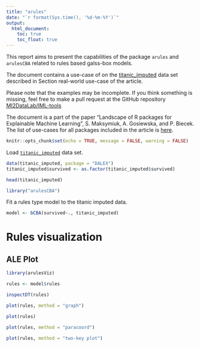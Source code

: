 ```yaml
---
title: "arules"
date: "`r format(Sys.time(), '%d-%m-%Y')`"
output:
  html_document:
    toc: true
    toc_float: true
---
```

  
This report aims to present the capabilities of the package `arules`  and `arulesCBA` related to rules based galss-box models.

The document contains a use-case of on the [titanic_imputed](https://modeloriented.github.io/DALEX/reference/titanic.html) data set described in Section real-world use-case of the article.

Please note that the examples may be incomplete. If you think something is missing, feel free to make a pull request at the GitHub repository [MI2DataLab/IML-tools](https://github.com/MI2DataLab/IML-tools)

The document is a part of the paper "Landscape of R packages for Explainable Machine Learning", S. Maksymiuk, A. Gosiewska, and P. Biecek. 
The list of use-cases for all packages included in the article is [here](https://mi2datalab.github.io/IML-tools/).  

```r
knitr::opts_chunk$set(echo = TRUE, message = FALSE, warning = FALSE)
```



Load [`titanic_imputed`](https://modeloriented.github.io/DALEX/reference/titanic.html) data set.

```r
data(titanic_imputed, package = "DALEX")
titanic_imputed$survived <- as.factor(titanic_imputed$survived)

head(titanic_imputed)
```

```r
library("arulesCBA")
```


Fit a rules type model to the titanic imputed data.

```r
model <- bCBA(survived~., titanic_imputed)
```


# Rules visualization

## ALE Plot


```r
library(arulesViz)

rules <- model$rules
```


```r
inspectDT(rules)
```

```r
plot(rules, method = "graph")
```

```r
plot(rules)
```

```r
plot(rules, method = "paracoord")
```

```r
plot(rules, method = "two-key plot")
```





